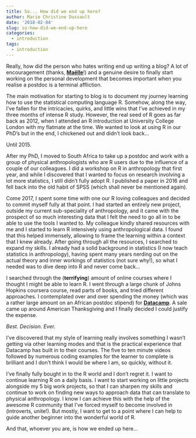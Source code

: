 ```yaml
---
title: So... How did we end up here?
author: Marie Christine Dussault
date: '2018-02-04'
slug: so-how-did-we-end-up-here
categories:
  - introduction
tags:
  - introduction
---
```


Really, how did the person who hates writing end up writing a blog? A lot of encouragement (thanks, [**Maëlle**](http://www.masalmon.eu/)!) and a genuine desire to finally start working on the personal development that becomes important when you realise a postdoc is a terminal affliction.

The main motivation for starting to blog is to document my journey learning how to use the statistical computing language R. Somehow, along the way, I've fallen for the intricacies, quirks, and little wins that I've achieved in my three months of intense R study. However, the real seed of R goes as far back as 2012, when I attended an R introduction at University College London with my flatmate at the time. We wanted to look at using R in our PhD's but in the end, I chickened out and didn't look back...

Until 2015. 

After my PhD, I moved to South Africa to take up a postdoc and work with a group of physical anthropologists who are R users due to the influence of a couple of our colleagues. I did a workshop on R in anthropology that first year, and while I discovered that I wanted to focus on research involving a lot more statistics, I still didn't fully adopt R. I published a paper in 2016 and fell back into the old habit of SPSS (which shall never be mentioned again).

Come 2017, I spent some time with one our R loving colleagues and decided to commit myself fully at that point. I had started an entirely new project, outside my current sub-speciality of anthropology, and it came with the prospect of so much interesting data that I felt the need to go all in to be able to use the tools I wanted to. My colleague kindly shared resources with me and I started to learn R intensively using anthropological data. I found that this helped immensely, allowing to frame the learning within a context that I knew already. After going through all the resources, I searched to expand my skills. I already had a solid background in statistics (I now teach statistics in anthropology), having spent many years nerding out on the actual theory and inner workings of statistics (not sure why!), so what I needed was to dive deep into R and never come back...

I searched through the (**terrifying**) amount of online courses where I thought I might be able to learn R. I went through a large chunk of Johns Hopkins coursera course, read parts of books, and tried different approaches. I contemplated over and over spending the money (which was a rather large amount on an African postdoc stipend) for [**Datacamp**](https://www.datacamp.com/). A sale came up around American Thanksgiving and I finally decided I could justify the expense. 

_Best. Decision. Ever._

I've discovered that my style of learning really involves something I wasn't getting via other learning modes and that is the practical experience that Datacamp has built in to their courses. The five to ten minute videos followed by numerous coding examples for the learner to complete is brilliant and I don't think I would be where I am, so quickly, without it.

I've finally fully bought in to the R world and I don't regret it. I want to continue learning R on a daily basis. I want to start working on little projects alongside my 5 big work projects, so that I can sharpen my skills and continue to work on finding new ways to approach data that can translate to physical anthropology. I know I can achieve this with the help of the awesome R community that I've forced myself to become involved in (introverts, unite!). But mostly, I want to get to a point where I can help to guide another beginner into the wonderful world of R.

And that, whoever you are, is how we ended up here...



